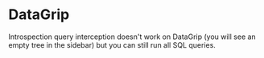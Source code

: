 # DataGrip

Introspection query interception doesn't work on DataGrip (you will see an empty tree in the sidebar) but you can still run all SQL queries.
